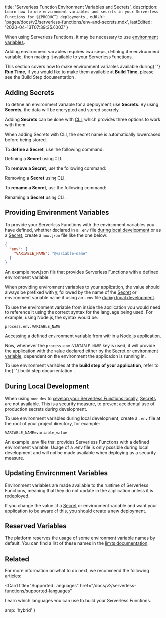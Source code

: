 
  title: 'Serverless Function Environment Variables and Secrets',
  description: `Learn how to use environment variables and secrets in your Serverless Functions for ${PRODUCT} deployments.`,
  editUrl: 'pages/docs/v2/serverless-functions/env-and-secrets.mdx',
  lastEdited: '2020-04-13T07:39:35.000Z'
}

When using Serverless Functions, it may be necessary to use [environment variables](https://en.wikipedia.org/wiki/Environment_variable).

Adding environment variables requires two steps, defining the environment variable, then making it available to your Serverless Functions.

<Note>
  This section covers how to make environment variables available during{' '}
  <b>Run Time</b>, if you would like to make them available at <b>Build Time</b>,
  please see the <Link href="/docs/v2/build-step/#using-environment-variables-and-secrets">
    Build Step documentation
  </Link>.
</Note>

## Adding Secrets

To define an environment variable for a deployment, use **<ProductNameShort /> Secrets**. By using **<ProductNameShort /> Secrets**, the data will be encrypted and stored securely.

Adding **<ProductNameShort /> Secrets** can be done with [<ProductNameShort /> CLI](/download), which provides three options to work with them.

<Note>
  When adding <ProductNameShort /> Secrets with <ProductNameShort /> CLI, the
  secret name is automatically lowercased before being stored.
</Note>

To **define a <ProductNameShort /> Secret**, use the following command:

<Snippet dark text="now secrets add <secret-name> <secret-value>" />
<Caption>Defining a <b><ProductNameShort /> Secret</b> using <Link href="/download"><ProductNameShort /> CLI</Link>.</Caption>

To **remove a <ProductNameShort /> Secret**, use the following command:

<Snippet dark text="now secrets rm <secret-name>" />
<Caption>Removing a <b><ProductNameShort /> Secret</b> using <Link href="/download"><ProductNameShort /> CLI</Link>.</Caption>

To **rename a <ProductNameShort /> Secret**, use the following command:

<Snippet dark text="now secrets rename <secret-name> <new-name>" />
<Caption>Renaming a <b><ProductNameShort /> Secret</b> using <Link href="/download"><ProductNameShort /> CLI</Link>.</Caption>

## Providing Environment Variables

To provide your Serverless Functions with the environment variables you have defined, whether declared in a `.env` file [during local development](#during-local-development) or as a [<ProductNameShort /> Secret](#adding-secrets), create a `now.json` file like the one below:

```json
{
  "env": {
    "VARIABLE_NAME": "@variable-name"
  }
}
```

<Caption>
  An example <InlineCode>now.json</InlineCode> file that provides Serverless
  Functions with a defined environment variable.
</Caption>

When providing environment variables to your application, the value should always be prefixed with `@`, followed by the name of the [<ProductNameShort /> Secret](#adding-secrets) or environment variable name if using an `.env` file [during local development](#during-local-development).

To use the environment variable from inside the application you would need to reference it using the correct syntax for the language being used. For example, using Node.js, the syntax would be:

```
process.env.VARIABLE_NAME
```

<Caption>
  Accessing a defined environment variable from within a Node.js application.
</Caption>

Now, whenever the `process.env.VARIABLE_NAME` key is used, it will provide the application with the value declared either by the [<ProductNameShort /> Secret](#adding-secrets) or [environment variable](#during-local-development), dependent on the environment the application is running in.

<Note>
  To use environment variables at the <b>build step of your application</b>,
  refer to the{' '}
  <Link href="/docs/v2/build-step/#using-environment-variables-and-secrets">
    build step documentation
  </Link>
  .
</Note>

## During Local Development

When using `now dev` to [develop your Serverless Functions locally](/docs/v2/serverless-functions/introduction/#local-development), [<ProductNameShort /> Secrets](#adding-secrets) are not available. This is a security measure, to prevent accidental use of production secrets during development.

To use environment variables during local development, create a `.env` file at the root of your project directory, for example:

```
VARIABLE_NAME=variable_value
```

<Caption>
  An example <InlineCode>.env</InlineCode> file that provides Serverless
  Functions with a defined environment variable.
</Caption>

<Note type="warning">
  Usage of a <InlineCode>.env</InlineCode> file is only possible during local
  development and will not be made available when deploying as a security
  measure.
</Note>

## Updating Environment Variables

Environment variables are made available to the runtime of Serverless Functions, meaning that they do not update in the application unless it is redeployed.

If you change the value of a [<ProductNameShort /> Secret](#adding-secrets) or environment variable and want your application to be aware of this, you should create a new deployment.

## Reserved Variables

The <ProductName /> platform reserves the usage of some environment variable names by default. You can find a list of these names in the [limits documentation](/docs/v2/platform/limits/#reserved-variables).

## Related

For more information on what to do next, we recommend the following articles:

<Card
  title="Supported Languages"
  href="/docs/v2/serverless-functions/supported-languages"
>
  Learn which languages you can use to build your Serverless Functions.
</Card>


  amp: 'hybrid'
}
